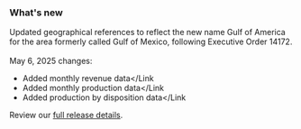 ### What's new

Updated geographical references to reflect the new name Gulf of America for the area formerly called Gulf of Mexico, following Executive Order 14172.  
<br />
May 6, 2025 changes:
- Added <Link href="downloads/revenue/" linkType="default">monthly revenue data</Link
- Added <Link href="downloads/production-by-month/" linkType="default">monthly production data</Link
- Added <Link href="downloads/production-by-disposition/" linkType="default">production by disposition data</Link

Review our [full release details](https://github.com/ONRR/nrrd/releases).
